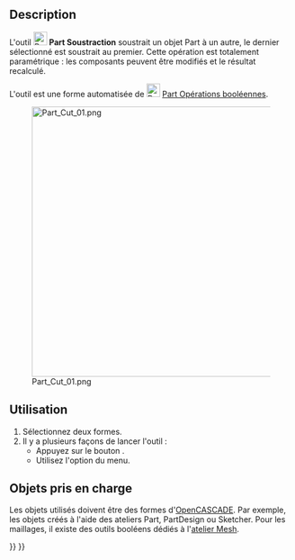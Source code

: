 <languages/>

{{Docnav/fr
|[[Part_Boolean/fr|Opérations booléennes]]
|[[Part_Fuse/fr|Union]]
|[[Part_Workbench/fr|Atelier Part]]
|IconL=Part_Boolean.svg
|IconR=Part_Fuse.svg
|IconC=Workbench_Part.svg
}}

{{GuiCommand/fr
|Name=Part_Cut
|Name/fr=Part Soustraction
|MenuLocation=Part → Opérations booléennes → Soustraire
|Workbenches=[[Part_Workbench/fr|Part]]
|SeeAlso=[[Part_Boolean/fr|Part Opérations booléennes]], [[Part_Fuse/fr|Part Union]], [[Part_Common/fr|Part Intersection]], 
}}

==Description==

L'outil [[Image:Part_Cut.svg|24px]] '''Part Soustraction''' soustrait un objet Part à un autre, le dernier sélectionné est soustrait au premier. Cette opération est totalement paramétrique : les composants peuvent être modifiés et le résultat recalculé.

<div class="mw-translate-fuzzy">
L'outil est une forme automatisée de [[Image:Part_Boolean.svg|24px|link=Part_Boolean/fr]] [[Part_Boolean/fr|Part Opérations booléennes]].
</div>

[[Image:Part_Cut_01.png|480px]]

<span id="Usage"></span>
== Utilisation ==

# Sélectionnez deux formes.
# Il y a plusieurs façons de lancer l'outil :
#* Appuyez sur le bouton {{Button|[[Image:Part_Cut.svg|16px]] [[Part_Cut/fr|Soustraire]]}}.
#* Utilisez l'option {{MenuCommand|Part → Opérations booléennes → [[Image:Part_Cut.svg|16px]] Soustraire}} du menu.

<span id="Supported_inputs"></span>
==Objets pris en charge==

Les objets utilisés doivent être des formes d'[[OpenCASCADE/fr|OpenCASCADE]]. Par exemple, les objets créés à l'aide des ateliers Part, PartDesign ou Sketcher. Pour les maillages, il existe des outils booléens dédiés à l'[[Mesh_Workbench/fr|atelier Mesh]].


{{Docnav/fr
|[[Part_Boolean/fr|Opérations booléennes]]
|[[Part_Fuse/fr|Union]]
|[[Part_Workbench/fr|Atelier Part]]
|IconL=Part_Boolean.svg
|IconR=Part_Fuse.svg
|IconC=Workbench_Part.svg
}}

{{Part_Tools_navi{{#translation:}}}}
{{Userdocnavi{{#translation:}}}}